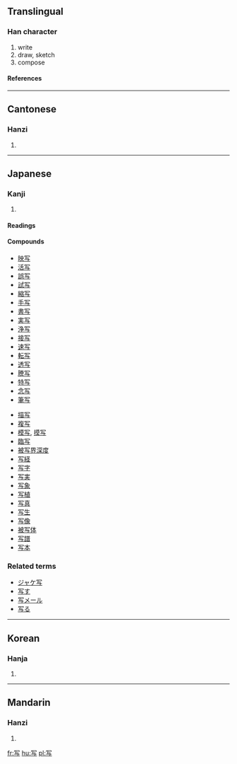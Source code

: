 {{see|寫}}

==Translingual==
===Han character===
{{Han char|rn=14|rad=冖|as=03|sn=5|four=|canj=月卜尸一 (BYSM)}}
# write
# draw, sketch
# compose
====References====
{{Han ref|kx=0130.161|dkj=01570|dj=0292.170|hdz=10303.010|uh=5199|ud=20889}}
----
==Cantonese==
===Hanzi===
{{yue-hanzi|jyut=|y=se2}}
# {{defn|Cantonese}}
----
==Japanese==
===Kanji===
{{ja-kanji|grade=3|rs=冖03}}
# {{defn|Japanese}}
====Readings====
{{ja-readings|on=[[しゃ]] ([[sha]])|kun=[[うつす]] ([[写す]], [[utsusu]]), [[うつし]] ([[写し]], [[utsushi]])}}
====Compounds====
{{top2}}
*[[映写]]
*[[活写]]
*[[誤写]]
*[[試写]]
*[[縮写]]
*[[手写]]
*[[書写]]
*[[実写]]
*[[浄写]]
*[[接写]]
*[[速写]]
*[[転写]]
*[[透写]]
*[[謄写]]
*[[特写]]
*[[念写]]
*[[筆写]]
{{mid2}}
*[[描写]]
*[[複写]]
*[[模写]], [[摸写]]
*[[臨写]]
*[[被写界深度]]
*[[写経]]
*[[写字]]
*[[写実]]
*[[写象]]
*[[写植]]
*[[写真]]
*[[写生]]
*[[写像]]
*[[被写体]]
*[[写譜]]
*[[写本]]
{{bottom}}

===Related terms===
*[[ジャケ写]]
*[[写す]]
*[[写メール]]
*[[写る]]
----
==Korean==
===Hanja===
{{ko-hanja|hangeul=사|rv=sa|mr=sa}}
# {{defn|Korean}}
----
==Mandarin==
===Hanzi===
{{cmn-hanzi|tra=寫|pin=[[guàn]] ([[guan4]]), [[xiě]] ([[xie3]])|wg=kuan<sup>4</sup>, hsieh<sup>3</sup>}}
# {{defn|Mandarin}}

[[fr:写]]
[[hu:写]]
[[pl:写]]
